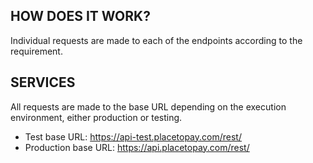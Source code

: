 ## HOW DOES IT WORK?

Individual requests are made to each of the endpoints according to the requirement.

## SERVICES
All requests are made to the base URL depending on the execution environment, either production or testing.

- Test base URL: https://api-test.placetopay.com/rest/
- Production base URL: https://api.placetopay.com/rest/
